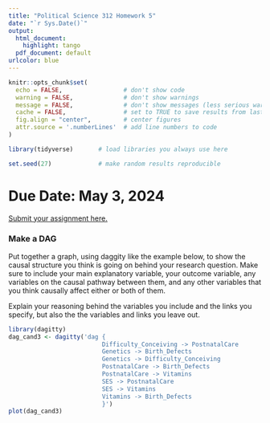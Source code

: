 ```yaml
---
title: "Political Science 312 Homework 5"
date: "`r Sys.Date()`"
output:
  html_document:
    highlight: tango
  pdf_document: default
urlcolor: blue
---
```


```r
knitr::opts_chunk$set(
  echo = FALSE,                 # don't show code
  warning = FALSE,              # don't show warnings
  message = FALSE,              # don't show messages (less serious warnings)
  cache = FALSE,                # set to TRUE to save results from last compilation
  fig.align = "center",         # center figures
  attr.source = '.numberLines'  # add line numbers to code
)

library(tidyverse)       # load libraries you always use here

set.seed(27)             # make random results reproducible
```

# Due Date: May 3, 2024

[Submit your assignment here.](https://canvas.northwestern.edu/courses/209958/assignments/1381447)

### Make a DAG

Put together a graph, using daggity like the example below, to show the causal structure you think is going on behind your research question. Make sure to include your main explanatory variable, your outcome variable, any variables on the causal pathway between them, and any other variables that you think causally affect either or both of them.

Explain your reasoning behind the variables you include and the links you specify, but also the the variables and links you leave out.

```r
library(dagitty)
dag_cand3 <- dagitty('dag {
                          Difficulty_Conceiving -> PostnatalCare
                          Genetics -> Birth_Defects
                          Genetics -> Difficulty_Conceiving
                          PostnatalCare -> Birth_Defects
                          PostnatalCare -> Vitamins
                          SES -> PostnatalCare
                          SES -> Vitamins
                          Vitamins -> Birth_Defects
                          }')
plot(dag_cand3)
```